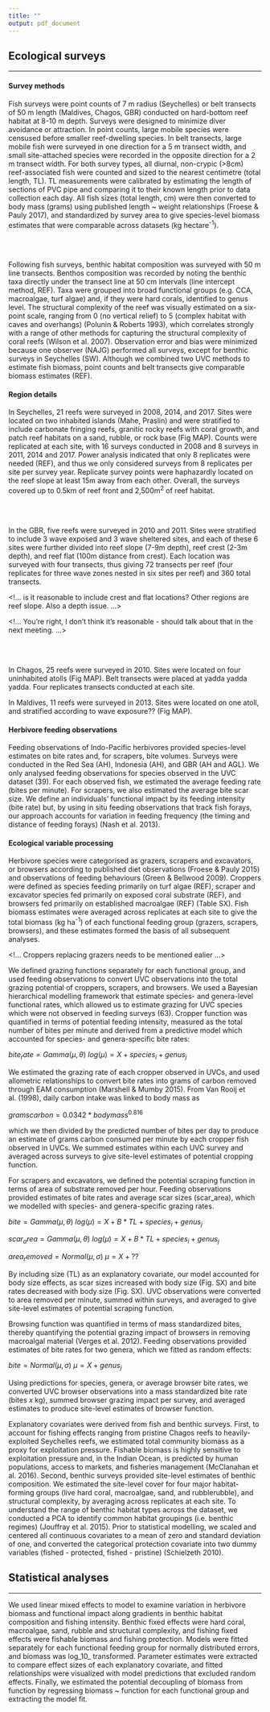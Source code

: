 ```yaml
---
title: ""
output: pdf_document
---
```



## Ecological surveys
***

#### Survey methods

Fish surveys were point counts of 7 m radius (Seychelles) or belt transects of 50 m length (Maldives, Chagos, GBR) conducted on hard-bottom reef habitat at 8-10 m depth. Surveys were designed to minimize diver avoidance or attraction. In point counts, large mobile species were censused before smaller reef-dwelling species. In belt transects, large mobile fish were surveyed in one direction for a 5 m transect width, and small site-attached species were recorded in the opposite direction for a 2 m transect width. For both survey types, all diurnal, non-crypic (>8cm) reef-associated fish were counted and sized to the nearest centimetre (total length, TL). TL measurements were calibrated by estimating the length of sections of PVC pipe and comparing it to their known length prior to data collection each day. All fish sizes (total length, cm) were then converted to body mass (grams) using published length ~ weight relationships (Froese & Pauly 2017), and standardized by survey area to give species-level biomass estimates that were comparable across datasets (kg hectare^-1^). 

<br><br>

Following fish surveys, benthic habitat composition was surveyed with 50 m line transects. Benthos composition was recorded by noting the benthic taxa directly under the transect line at 50 cm intervals (line intercept method, REF). Taxa were grouped into broad functional groups (e.g. CCA, macroalgae, turf algae) and, if they were hard corals, identified to genus level. The structural complexity of the reef was visually estimated on a six-point scale, ranging from 0 (no vertical relief) to 5 (complex habitat with caves and overhangs) (Polunin & Roberts 1993), which correlates strongly with a range of other methods for capturing the structural complexity of coral reefs (Wilson et al. 2007). Observation error and bias were minimized because one observer (NAJG) performed all surveys, except for benthic surveys in Seychelles (SW). Although we combined two UVC methods to estimate fish biomass, point counts and belt transects give comparable biomass estimates (REF).

#### Region details

In Seychelles, 21 reefs were surveyed in 2008, 2014, and 2017. Sites were located on two inhabited islands (Mahe, Praslin) and were stratified to include carbonate fringing reefs, granitic rocky reefs with coral growth, and patch reef habitats on a sand, rubble, or rock base (Fig MAP). Counts were replicated at each site, with 16 surveys conducted in 2008 and 8 surveys in 2011, 2014 and 2017. Power analysis indicated that only 8 replicates were needed (REF), and thus we only considered surveys from 8 replicates per site per survey year.  Replicate survey points were haphazardly located on the reef slope at least 15m away from each other.  Overall, the surveys covered up to 0.5km of reef front and 2,500m^2^ of reef habitat.

<br><br>

In the GBR, five reefs were surveyed in 2010 and 2011. Sites were stratified to include 3 wave exposed and 3 wave sheltered sites, and each of these 6 sites were further divided into reef slope (7-9m depth), reef crest (2-3m depth), and reef flat (100m distance from crest). Each location was surveyed with four transects, thus giving 72 transects per reef (four replicates for three wave zones nested in six sites per reef) and 360 total transects.

<!... is it reasonable to include crest and flat locations? Other regions are reef slope. Also a depth issue. ...>

<!... You're right, I don't think it's reasonable - should talk about that in the next meeting. ...>


<br><br>

In Chagos, 25 reefs were surveyed in 2010. Sites were located on four uninhabited atolls (Fig MAP). Belt transects were placed at yadda yadda yadda.  Four replicates transects conducted at each site. 

In Maldives, 11 reefs were surveyed in 2013. Sites were located on one atoll, and stratified according to wave exposure?? (Fig MAP).

#### Herbivore feeding observations

Feeding observations of Indo-Pacific herbivores provided species-level estimates on bite rates and, for scrapers, bite volumes. Surveys were conducted in the Red Sea (AH), Indonesia (AH), and GBR (AH and AGL). We only analysed feeding observations for species observed in the UVC dataset (39). For each observed fish, we estimated the average feeding rate (bites per minute). For scrapers, we also estimated the average bite scar size. We define an individuals' functional impact by its feeding intensity (bite rate) but, by using in situ feeding observations that track fish forays, our approach accounts for variation in feeding frequency (the timing and distance of feeding forays) (Nash et al. 2013). 

#### Ecological variable processing

Herbivore species were categorised as grazers, scrapers and excavators, or browsers according to published diet observations (Froese & Pauly 2015) and observations of feeding behaviours (Green & Bellwood 2009). Croppers were defined as species feeding primarily on turf algae (REF), scraper and excavator species fed primarily on exposed coral substrate (REF), and browsers fed primarily on established macroalgae (REF) (Table SX). Fish biomass estimates were averaged across replicates at each site to give the total biomass (kg ha^-1^) of each functional feeding group (grazers, scrapers, browsers), and these estimates formed the basis of all subsequent analyses.

<!... Croppers replacing grazers needs to be mentioned ealier ...>

We defined grazing functions separately for each functional group, and used feeding observations to convert UVC observations into the total grazing potential of croppers, scrapers, and browsers. We used a Bayesian hierarchical modelling framework that estimate species- and genera-level functional rates, which allowed us to estimate grazing for UVC species which were not observed in feeding surveys (63). Cropper function was quantified in terms of potential feeding intensity, measured as the total number of bites per minute and derived from a predictive model which accounted for species- and genera-specific bite rates:

$bite_rate = Gamma(\mu, \theta)$
$log(\mu) = X + species_i + genus_j$

We estimated the grazing rate of each cropper observed in UVCs, and used allometric relationships to convert bite rates into grams of carbon removed through EAM consumption (Marshell & Mumby 2015). From Van Rooij et al. (1998), daily carbon intake was linked to body mass as

$grams carbon = 0.0342 * body mass^0.816$

which we then divided by the predicted number of bites per day to produce an estimate of grams carbon consumed per minute by each cropper fish observed in UVCs. We summed estimates within each UVC survey and averaged across surveys to give site-level estimates of potential cropping function.

For scrapers and excavators, we defined the potential scraping function in terms of area of substrate removed per hour. Feeding observations provided estimates of bite rates and average scar sizes (scar_area), which we modelled with species- and genera-specific grazing rates.

$bite = Gamma(\mu, \theta)$
$log(\mu) = X + B*TL + species_i + genus_j$

$scar_area = Gamma(\mu, \theta)$
$log(\mu) = X + B*TL + species_i + genus_j$

$area_removed = Normal(\mu, \sigma)$
$\mu = X + ??$

By including size (TL) as an explanatory covariate, our model accounted for body size effects, as scar sizes increased with body size (Fig. SX) and bite rates decreased with body size (Fig. SX). UVC observations were converted to area removed per minute, summed within surveys, and averaged to give site-level estimates of potential scraping function.

Browsing function was quantified in terms of mass standardized bites, thereby quantifying the potential grazing impact of browsers in removing macroalgal material (Verges et al. 2012). Feeding observations provided estimates of bite rates for two genera, which we fitted as random effects:

$bite = Normal(\mu, \sigma)$
$\mu = X + genus_j$

Using predictions for species, genera, or average browser bite rates, we converted UVC browser observations into a mass standardized bite rate (bites *x* kg), summed browser grazing impact per survey, and averaged estimates to produce site-level estimates of browser function. 

Explanatory covariates were derived from fish and benthic surveys. First, to account for fishing effects ranging from pristine Chagos reefs to heavily-exploited Seychelles reefs, we estimated total community biomass as a proxy for exploitation pressure. Fishable biomass is highly sensitive to exploitation pressure and, in the Indian Ocean, is predicted by human populations, access to markets, and fisheries management (McClanahan et al. 2016). Second, benthic surveys provided site-level estimates of benthic composition. We estimated the site-level cover for four major habitat-forming groups (live hard coral, macroalgae, sand, and rubblerubble), and structural complexity, by averaging across replicates at each site. To understand the range of benthic habitat types across the dataset, we conducted a PCA to identify common habitat groupings (i.e. benthic regimes) (Jouffray et al. 2015). Prior to statistical modelling, we scaled and centered all continuous covariates to a mean of zero and standard deviation of one, and converted the categorical protection covariate into two dummy variables (fished - protected, fished - pristine) (Schielzeth 2010).

## Statistical analyses
***

We used linear mixed effects to model to examine variation in herbivore biomass and functional impact along gradients in benthic habitat composition and fishing intensity. Benthic fixed effects were hard coral, macroalgae, sand, rubble and structural complexity, and fishing fixed effects were fishable biomass and fishing protection. Models were fitted separately for each functional feeding group for normally distributed errors, and biomass was log_10_ transformed. Parameter estimates were extracted to compare effect sizes of each explanatory covariate, and fitted relationships were visualized with model predictions that excluded random effects. Finally, we estimated the potential decoupling of biomass from function by regressing biomass ~ function for each functional group and extracting the model fit. 
